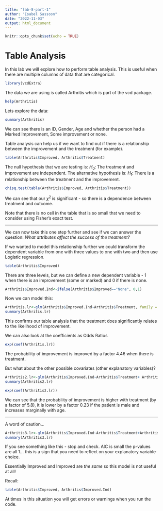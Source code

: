 ```yaml
---
title: "lab-8-part-1"
author: "Isabel Sassoon"
date: "2022-11-03"
output: html_document
---
```


```r
knitr::opts_chunk$set(echo = TRUE)
```

# Table Analysis

In this lab we will explore how to perform table analysis. This is useful when there are multiple columns of data that are categorical.

```r
library(vcdExtra)
```

The data we are using is called Arthritis which is part of the vcd package.

```r
help(Arthritis)
```


Lets explore the data:

```r
summary(Arthritis)
```


We can see there is an ID, Gender, Age and whether the person had a Marked Improvement, Some improvement or none.

Table analysis can help us if we want to find out if there is a relationship between the improvement and the treatment (for example).

```r
table(Arthritis$Improved, Arthritis$Treatment)
```



The null hypothesis that we are testing is: $H_0$: The treatment and improvement are independent.
The alternative hypothesis is: $H_1$: There is a relationship between the treatment and the improvement.


```r
chisq.test(table(Arthritis$Improved, Arthritis$Treatment))
```


We can see that our $\chi^2$ is significant - so there is a dependence between treatment and outcome.

Note that there is no cell in the table that is so small that we need to consider using Fisher's exact test.

***

We can now take this one step further and see if we can answer the question: 
*What attributes affect the success of the treatment?*

If we wanted to model this relationship further we could transform the dependent variable from one with three values to one with two and then use Logistic regression.

```r
table(Arthritis$Improved)
```

There are three levels, but we can define a new dependent variable - 1 when there is an improvement (some or marked) and 0 if there is none. 
 
```r
Arthritis$Improved.Ind<-ifelse(Arthritis$Improved=="None", 0,1)
```
 
Now we can model this:

```r
Arthritis.lr<-glm(Arthritis$Improved.Ind~Arthritis$Treatment, family = "binomial")
summary(Arthritis.lr)
```

This confirms our table analysis that the treatment does significantly relates to the likelihood of improvement.


We can also look at the coefficients as Odds Ratios

```r
exp(coef(Arthritis.lr))
```


The probability of improvement is improved by a factor 4.46 when there is treatment.

But what about the other possible covariates (other explanatory variables)?

```r
Arthritis2.lr<-glm(Arthritis$Improved.Ind~Arthritis$Treatment+ Arthritis$Sex+ Arthritis$Age, family = "binomial")
summary(Arthritis2.lr)
```

```r
exp(coef(Arthritis2.lr))
```

We can see that the probability of improvement is higher with treatment (by a factor of 5.8), it is lower by a factor 0.23 if the patient is male and increases marginally with age.

***

A word of caution...


```r
Arthritis3.lr<-glm(Arthritis$Improved.Ind~Arthritis$Treatment+Arthritis$Sex+Arthritis$Age + Arthritis$Improved, family = "binomial")
summary(Arthritis3.lr)
```

If you see something like this - stop and check. AIC is small the p-values are all 1...
this is a sign that you need to reflect on your explanatory variable choice.

Essentially Improved and Improved are *the same* so this model is not useful at all!

Recall:

```r
table(Arthritis$Improved, Arthritis$Improved.Ind)
```


At times in this situation you will get errors or warnings when you run the code.
